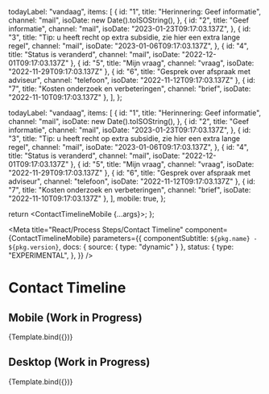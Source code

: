
  todayLabel: "vandaag",
  items: [
    {
      id: "1",
      title: "Herinnering: Geef informatie",
      channel: "mail",
      isoDate: new Date().toISOString(),
    },
    {
      id: "2",
      title: "Geef informatie",
      channel: "mail",
      isoDate: "2023-01-23T09:17:03.137Z",
    },
    {
      id: "3",
      title: "Tip: u heeft recht op extra subsidie, zie hier een extra lange regel",
      channel: "mail",
      isoDate: "2023-01-06T09:17:03.137Z",
    },
    { id: "4", title: "Status is veranderd", channel: "mail", isoDate: "2022-12-01T09:17:03.137Z" },
    { id: "5", title: "Mijn vraag", channel: "vraag", isoDate: "2022-11-29T09:17:03.137Z" },
    { id: "6", title: "Gesprek over afspraak met adviseur", channel: "telefoon", isoDate: "2022-11-12T09:17:03.137Z" },
    { id: "7", title: "Kosten onderzoek en verbeteringen", channel: "brief", isoDate: "2022-11-10T09:17:03.137Z" },
  ],
};

  todayLabel: "vandaag",
  items: [
    {
      id: "1",
      title: "Herinnering: Geef informatie",
      channel: "mail",
      isoDate: new Date().toISOString(),
    },
    {
      id: "2",
      title: "Geef informatie",
      channel: "mail",
      isoDate: "2023-01-23T09:17:03.137Z",
    },
    {
      id: "3",
      title: "Tip: u heeft recht op extra subsidie, zie hier een extra lange regel",
      channel: "mail",
      isoDate: "2023-01-06T09:17:03.137Z",
    },
    { id: "4", title: "Status is veranderd", channel: "mail", isoDate: "2022-12-01T09:17:03.137Z" },
    { id: "5", title: "Mijn vraag", channel: "vraag", isoDate: "2022-11-29T09:17:03.137Z" },
    { id: "6", title: "Gesprek over afspraak met adviseur", channel: "telefoon", isoDate: "2022-11-12T09:17:03.137Z" },
    { id: "7", title: "Kosten onderzoek en verbeteringen", channel: "brief", isoDate: "2022-11-10T09:17:03.137Z" },
  ],
  mobile: true,
};

  return <ContactTimelineMobile {...args}></ContactTimelineMobile>;
};

<Meta
  title="React/Process Steps/Contact Timeline"
  component={ContactTimelineMobile}
  parameters={{
    componentSubtitle: `${pkg.name} - ${pkg.version}`,
    docs: { source: { type: "dynamic" } },
    status: {
      type: "EXPERIMENTAL",
    },
  }}
/>

# Contact Timeline

## Mobile (Work in Progress)

<Canvas>
  <Story name="Mobile (Work in Progress)" args={exampleArgsMobile}>
    {Template.bind({})}
  </Story>
</Canvas>

## Desktop (Work in Progress)

<Canvas>
  <Story name="Desktop (Work in Progress)" args={exampleArgs}>
    {Template.bind({})}
  </Story>
</Canvas>
